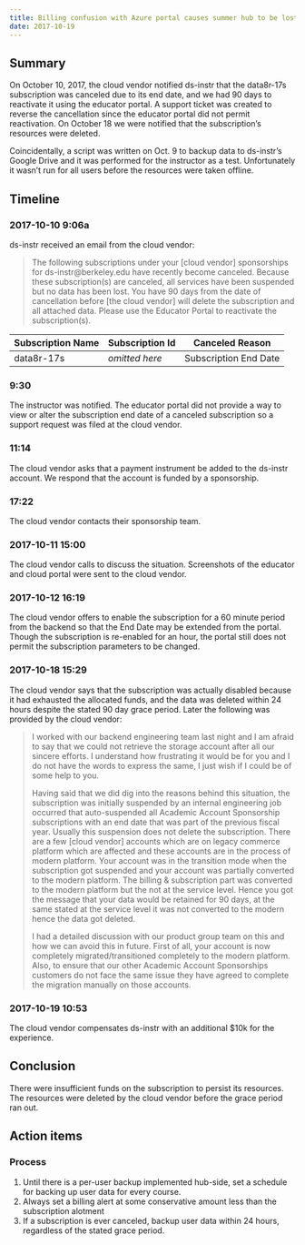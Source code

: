 ```yaml
---
title: Billing confusion with Azure portal causes summer hub to be lost
date: 2017-10-19
---
```


## Summary

On October 10, 2017, the cloud vendor notified ds-instr that the data8r-17s subscription was canceled due to its end date, and we had 90 days to reactivate it using the educator portal. A support ticket was created to reverse the cancellation since the educator portal did not permit reactivation. On October 18 we were notified that the subscription's resources were deleted.

Coincidentally, a script was written on Oct. 9 to backup data to ds-instr's Google Drive and it was performed for the instructor as a test. Unfortunately it wasn't run for all users before the resources were taken offline.

## Timeline

### 2017-10-10 9:06a

ds-instr received an email from the cloud vendor:

> The following subscriptions under your [cloud vendor] sponsorships for ds-instr@berkeley.edu have recently become canceled.
> Because these subscription(s) are canceled, all services have been suspended but no data has been lost. You have 90 days from the date of cancellation before [the cloud vendor] will delete the subscription and all attached data. Please use the Educator Portal to reactivate the subscription(s).

| Subscription Name | Subscription Id | Canceled Reason       |
| ----------------- | --------------- | --------------------- |
| data8r-17s        | *omitted here*  | Subscription End Date |

### 9:30

The instructor was notified. The educator portal did not provide a way to view or alter the subscription end date of a canceled subscription so a support request was filed at the cloud vendor.

### 11:14

The cloud vendor asks that a payment instrument be added to the ds-instr account. We respond that the account is funded by a sponsorship.

### 17:22

The cloud vendor contacts their sponsorship team.

### 2017-10-11 15:00

The cloud vendor calls to discuss the situation. Screenshots of the educator and cloud portal were sent to the cloud vendor.

### 2017-10-12 16:19

The cloud vendor offers to enable the subscription for a 60 minute period from the backend so that the End Date may be extended from the portal. Though the subscription is re-enabled for an hour, the portal still does not permit the subscription parameters to be changed.

### 2017-10-18 15:29

The cloud vendor says that the subscription was actually disabled because it had exhausted the allocated funds, and the data was deleted within 24 hours despite the stated 90 day grace period. Later the following was provided by the cloud vendor:

> I worked with our backend engineering team last night and I am afraid to say that we could not retrieve the storage account after all our sincere efforts. I understand how frustrating it would be for you and I do not have the words to express the same, I just wish if I could be of some help to you.
>
> Having said that we did dig into the reasons behind this situation, the subscription was initially suspended by an internal engineering job occurred that auto-suspended all Academic Account Sponsorship subscriptions with an end date that was part of the previous fiscal year. Usually this suspension does not delete the subscription. There are a few [cloud vendor] accounts which are on legacy commerce platform which are affected and these accounts are in the process of modern platform. Your account was in the transition mode when the subscription got suspended and your account was partially converted to the modern platform. The billing & subscription part was converted to the modern platform but the not at the service level. Hence you got the message that your data would be retained for 90 days, at the same stated at the service level it was not converted to the modern hence the data got deleted.
>
> I had a detailed discussion with our product group team on this and how we can avoid this in future. First of all, your account is now completely migrated/transitioned completely to the modern platform. Also, to ensure that our other Academic Account Sponsorships customers do not face the same issue they have agreed to complete the migration manually on those accounts.

### 2017-10-19 10:53

The cloud vendor compensates ds-instr with an additional $10k for the experience.

## Conclusion

There were insufficient funds on the subscription to persist its resources. The resources were deleted by the cloud vendor before the grace period ran out.

## Action items

### Process

1. Until there is a per-user backup implemented hub-side, set a schedule for backing up user data for every course.
1. Always set a billing alert at some conservative amount less than the subscription alotment
1. If a subscription is ever canceled, backup user data within 24 hours, regardless of the stated grace period.
